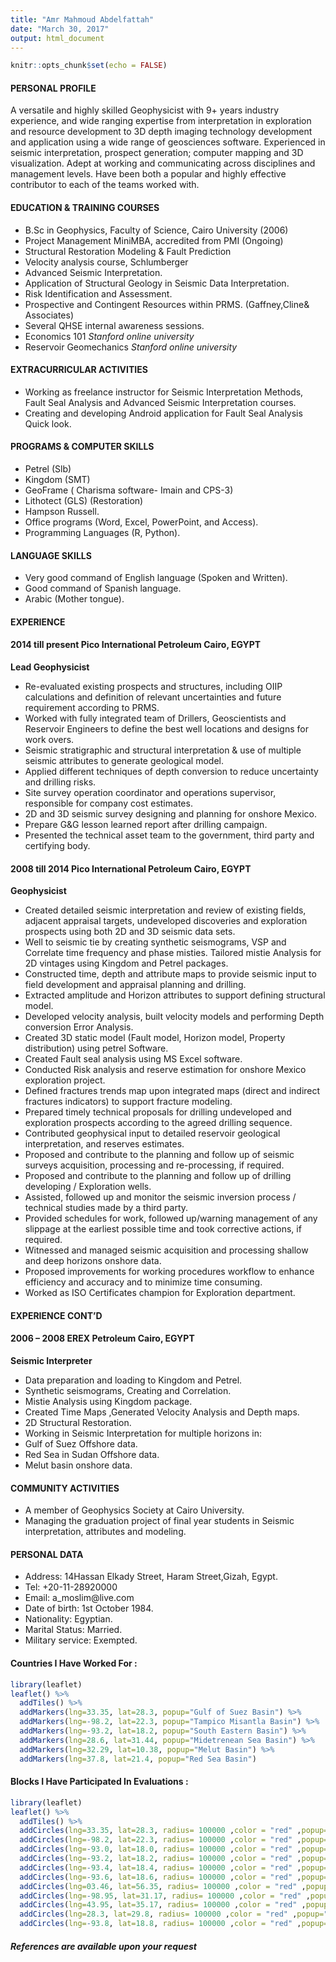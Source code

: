 ```yaml
---
title: "Amr Mahmoud Abdelfattah"
date: "March 30, 2017"
output: html_document
---
```


```r
knitr::opts_chunk$set(echo = FALSE)
```

#### **PERSONAL PROFILE**


A versatile and highly skilled Geophysicist with 9+ years industry experience, and wide ranging expertise from interpretation in exploration and resource development to 3D depth imaging technology development and application using a wide range of geosciences software. Experienced in seismic interpretation, prospect generation; computer mapping and 3D visualization. Adept at working and communicating across disciplines and management levels. Have been both a popular and highly effective contributor to each of the teams worked with.

#### **EDUCATION & TRAINING COURSES**

- B.Sc in Geophysics, Faculty of Science, Cairo University (2006)
-	Project Management MiniMBA, accredited from PMI (Ongoing)
- Structural Restoration Modeling & Fault Prediction 
-	Velocity analysis course, Schlumberger
-	Advanced Seismic Interpretation.
-	Application of Structural Geology in Seismic Data Interpretation.
-	Risk Identification and Assessment.
-	Prospective and Contingent Resources within PRMS. (Gaffney,Cline& Associates)
-	Several QHSE internal awareness sessions.
-	Economics 101 				*Stanford online university*
-	Reservoir Geomechanics 			*Stanford online university*

#### **EXTRACURRICULAR ACTIVITIES**

-	Working as freelance instructor for Seismic Interpretation Methods, Fault Seal Analysis and Advanced Seismic Interpretation courses.
- Creating and developing Android application for Fault Seal Analysis Quick look.

#### **PROGRAMS & COMPUTER SKILLS**

-	Petrel (Slb)
-	Kingdom (SMT)
-	GeoFrame ( Charisma software- Imain and CPS-3)
-	Lithotect (GLS)  (Restoration)
- Hampson Russell.  
- Office programs (Word, Excel, PowerPoint, and Access).  
- Programming Languages (R, Python).  

#### **LANGUAGE SKILLS**

- Very good command of English language (Spoken and Written).
- Good command of Spanish language.
- Arabic (Mother tongue).

#### **EXPERIENCE**

#### **2014 till present	Pico International Petroleum	Cairo, EGYPT**
**Lead Geophysicist**  

- Re-evaluated existing prospects and structures, including OIIP calculations and definition of relevant uncertainties and future requirement according to PRMS.   
- Worked with fully integrated team of Drillers, Geoscientists and Reservoir Engineers to define the best well locations and designs for work overs.  
- Seismic stratigraphic and structural interpretation & use of multiple seismic attributes to generate geological model.  
- Applied different techniques of depth conversion to reduce uncertainty and drilling risks.  
- Site survey operation coordinator and operations supervisor, responsible for company cost estimates.    
- 2D and 3D seismic survey designing and planning for onshore Mexico.  
- Prepare G&G lesson learned report after drilling campaign.  
- Presented the technical asset team to the government, third party and certifying body.  
  
#### **2008 till 2014	Pico International Petroleum	Cairo, EGYPT**  

**Geophysicist**

- Created detailed seismic interpretation and review of existing fields, adjacent appraisal targets, undeveloped discoveries and exploration prospects using both 2D and 3D seismic data sets.  
- Well to seismic tie by creating synthetic seismograms, VSP and Correlate time frequency and phase misties. Tailored mistie Analysis for 2D vintages using Kingdom and Petrel packages.  
- Constructed time, depth and attribute maps to provide seismic input to field development and appraisal planning and drilling.  
- Extracted amplitude and Horizon attributes to support defining structural model.  
- Developed velocity analysis, built velocity models and performing Depth conversion Error Analysis.  
- Created 3D static model (Fault model, Horizon model, Property distribution) using petrel Software.  
- Created Fault seal analysis using MS Excel software.  
- Conducted Risk analysis and reserve estimation for onshore Mexico exploration project.  
- Defined fractures trends map upon integrated maps (direct and indirect fractures indicators) to support fracture modeling.  
- Prepared timely technical proposals for drilling undeveloped and exploration prospects according to the agreed drilling sequence.  
- Contributed geophysical input to detailed reservoir geological interpretation, and reserves estimates.  
- Proposed and contribute to the planning and follow up of seismic surveys acquisition, processing and re-processing, if required.  
- Proposed and contribute to the planning and follow up of drilling developing / Exploration wells.  
- Assisted, followed up and monitor the seismic inversion process / technical studies made by a third party.  
- Provided schedules for work, followed up/warning management of any slippage at the earliest possible time and took corrective actions, if required.  
- Witnessed and managed seismic acquisition and processing shallow and deep horizons onshore data.  
- Proposed improvements for working procedures workflow to enhance efficiency and accuracy and to minimize time consuming.  
- Worked as ISO Certificates champion for Exploration department.

#### **EXPERIENCE CONT’D**  

#### **2006 – 2008	EREX Petroleum	Cairo, EGYPT**  

**Seismic Interpreter**  

- Data preparation and loading to Kingdom and Petrel.  
- Synthetic seismograms, Creating and Correlation.  
- Mistie Analysis using Kingdom package.  
- Created Time Maps ,Generated Velocity Analysis and Depth maps.  
- 2D Structural Restoration.  
- Working in Seismic Interpretation for multiple horizons in:  
+ Gulf of Suez Offshore data.  
+ Red Sea in Sudan Offshore data.  
+ Melut basin onshore data.   

#### **COMMUNITY ACTIVITIES**  

-	A member of Geophysics Society at Cairo University.  
- Managing the graduation project of final year students in Seismic interpretation, attributes and modeling.  

#### **PERSONAL DATA**  

- Address: 14Hassan Elkady Street, Haram Street,Gizah, Egypt.  
- Tel: +20-11-28920000  
- Email: a_moslim@live.com   
- Date of birth: 1st October 1984.   
- Nationality: Egyptian.  
- Marital Status: Married.
- Military service: Exempted.  


######################################################################

#### **Countries I Have Worked For :**  


```r
library(leaflet)
leaflet() %>%
  addTiles() %>%
  addMarkers(lng=33.35, lat=28.3, popup="Gulf of Suez Basin") %>%
  addMarkers(lng=-98.2, lat=22.3, popup="Tampico Misantla Basin") %>%
  addMarkers(lng=-93.2, lat=18.2, popup="South Eastern Basin") %>%
  addMarkers(lng=28.6, lat=31.44, popup="Midetrenean Sea Basin") %>%
  addMarkers(lng=32.29, lat=10.38, popup="Melut Basin") %>%
  addMarkers(lng=37.8, lat=21.4, popup="Red Sea Basin")

```

#### **Blocks I Have Participated In Evaluations :**

```r
library(leaflet)
leaflet() %>%
  addTiles() %>%
  addCircles(lng=33.35, lat=28.3, radius= 100000 ,color = "red" ,popup="Midetrenean Sea Basin") %>%
  addCircles(lng=-98.2, lat=22.3, radius= 100000 ,color = "red" ,popup="Tampico Misantla Basin") %>%
  addCircles(lng=-93.0, lat=18.0, radius= 100000 ,color = "red" ,popup="South Eastern Basin") %>%
  addCircles(lng=-93.2, lat=18.2, radius= 100000 ,color = "red" ,popup="South Eastern Basin") %>%
  addCircles(lng=-93.4, lat=18.4, radius= 100000 ,color = "red" ,popup="South Eastern Basin") %>%
  addCircles(lng=-93.6, lat=18.6, radius= 100000 ,color = "red" ,popup="South Eastern Basin") %>%
  addCircles(lng=03.46, lat=56.35, radius= 100000 ,color = "red" ,popup="North Sea Basin") %>%
  addCircles(lng=-98.95, lat=31.17, radius= 100000 ,color = "red" ,popup="Taxes Basin") %>%
  addCircles(lng=43.95, lat=35.17, radius= 100000 ,color = "red" ,popup="Taxes Basin") %>%
  addCircles(lng=28.3, lat=29.8, radius= 100000 ,color = "red" ,popup="Midetrenean Sea Basin") %>%
  addCircles(lng=-93.8, lat=18.8, radius= 100000 ,color = "red" ,popup="South Eastern Basin") 

```

##### **References are available upon your request**  